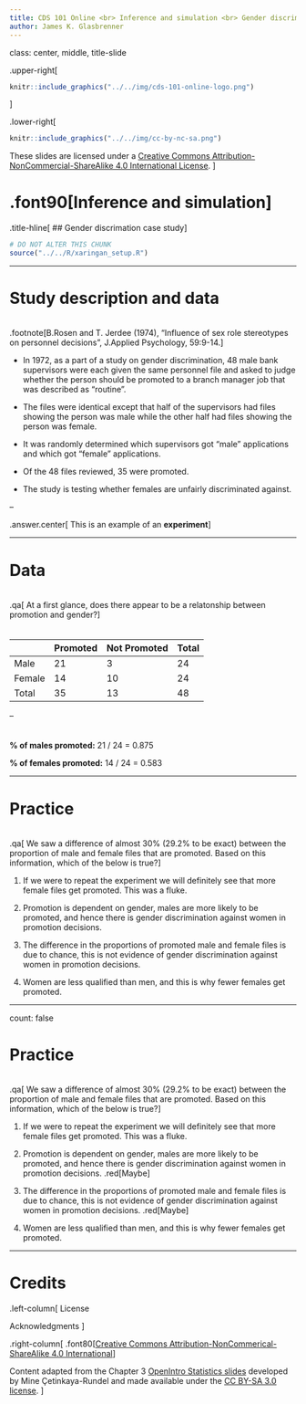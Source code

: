 ```yaml
---
title: CDS 101 Online <br> Inference and simulation <br> Gender discrimination case study
author: James K. Glasbrenner
---
```


class: center, middle, title-slide

.upper-right[
```r
knitr::include_graphics("../../img/cds-101-online-logo.png")
```
]

.lower-right[
```r
knitr::include_graphics("../../img/cc-by-nc-sa.png")
```

These slides are licensed under a [Creative Commons Attribution-NonCommercial-ShareAlike 4.0 International License](http://creativecommons.org/licenses/by-nc-sa/4.0/).
]

# .font90[Inference and simulation]
.title-hline[
## Gender discrimation case study
]

```r
# DO NOT ALTER THIS CHUNK
source("../../R/xaringan_setup.R")
```

---

# Study description and data

<div style="margin-bottom: 7%;"></div>

.footnote[B.Rosen and T. Jerdee (1974), "Influence of sex role stereotypes on personnel decisions", J.Applied Psychology, 59:9-14.]

*   In 1972, as a part of a study on gender discrimination, 48 male bank supervisors were each given the same personnel file and asked to judge whether the person should be promoted to a branch manager job that was described as "routine". 

*   The files were identical except that half of the supervisors had files showing the person was male while the other half had files showing the person was female.

*   It was randomly determined which supervisors got "male" applications and which got "female" applications.  

*   Of the 48 files reviewed, 35 were promoted. 

*   The study is testing whether females are unfairly discriminated against.  

--

.answer.center[
This is an example of an **experiment**
]

---

# Data

<div style="margin-bottom: 7%;"></div>

.qa[
At a first glance, does there appear to be a relatonship between promotion and gender?
]

<div style="margin-bottom: 7%;"></div>

|        | Promoted | Not Promoted | Total |
| ---    | ---      | ---          | ---   |
| Male   | 21       | 3            | 24    |
| Female | 14       | 10           | 24    |
| Total  | 35       | 13           | 48    |

--

<div style="margin-bottom: 7%;"></div>

**% of males promoted:** 21 / 24 = 0.875

**% of females promoted:** 14 / 24 = 0.583
  
---

# Practice

<div style="margin-bottom: 7%;"></div>

.qa[
We saw a difference of almost 30% (29.2% to be exact) between the proportion of male and female files that are promoted.
Based on this information, which of the below is true?
]

1.  If we were to repeat the experiment we will definitely see that more female files get promoted. This was a fluke.

2.  Promotion is dependent on gender, males are more likely to be promoted, and hence there is gender discrimination against women in promotion decisions. <span style="opacity: 0;">Maybe</span>

3.  The difference in the proportions of promoted male and female files is due to chance, this is not evidence of gender discrimination against women in promotion decisions. <span style="opacity: 0;">Maybe</span>

4.  Women are less qualified than men, and this is why fewer females get promoted.

---

count: false

# Practice

<div style="margin-bottom: 7%;"></div>

.qa[
We saw a difference of almost 30% (29.2% to be exact) between the proportion of male and female files that are promoted.
Based on this information, which of the below is true?
]

1.  If we were to repeat the experiment we will definitely see that more female files get promoted. This was a fluke.

2.  Promotion is dependent on gender, males are more likely to be promoted, and hence there is gender discrimination against women in promotion decisions. .red[Maybe]

3.  The difference in the proportions of promoted male and female files is due to chance, this is not evidence of gender discrimination against women in promotion decisions. .red[Maybe]

4.  Women are less qualified than men, and this is why fewer females get promoted.

---

# Credits

.left-column[
License

Acknowledgments
]

.right-column[
.font80[[Creative Commons Attribution-NonCommerical-ShareAlike 4.0 International](https://creativecommons.org/licenses/by-nc-sa/4.0/)]

Content adapted from the Chapter 3 [OpenIntro Statistics slides](https://github.com/OpenIntroOrg/openintro-statistics-slides) developed by Mine Çetinkaya-Rundel and made available under the [CC BY-SA 3.0 license](http://creativecommons.org/licenses/by-sa/3.0/us/).
]
